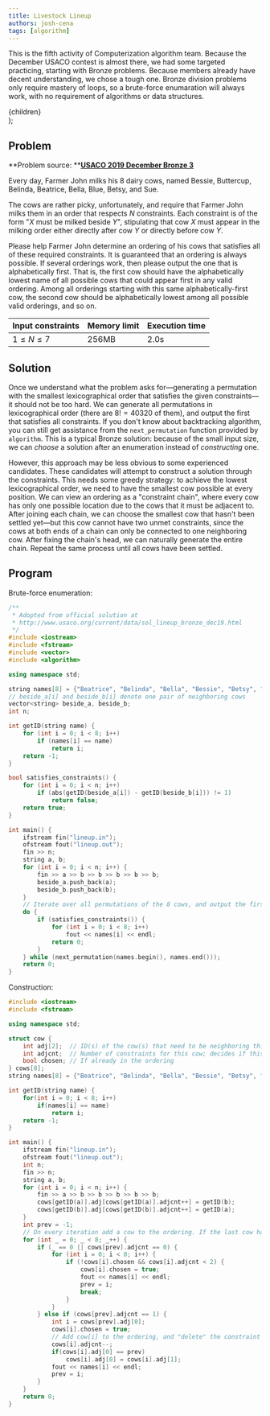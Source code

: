 ```yaml
---
title: Livestock Lineup
authors: josh-cena
tags: [algorithm]
---
```


This is the fifth activity of Computerization algorithm team. Because the December USACO contest is almost there, we had some targeted practicing, starting with Bronze problems. Because members already have decent understanding, we chose a tough one. Bronze division problems only require mastery of loops, so a brute-force enumaration will always work, with no requirement of algorithms or data structures.

<!--truncate-->

  <div
    style={{
      backgroundColor: color,
      borderRadius: '10px',
      color: '#fff',
      padding: '1em',
      marginBottom: '1em',
      marginTop: '1em',
    }}>
    {children}
  </div>
);

## Problem

<Question color="#1d85c2">

**Problem source: **<a href="http://www.usaco.org/index.php?page=viewproblem2&cpid=965">**USACO 2019 December Bronze 3**</a>

Every day, Farmer John milks his 8 dairy cows, named Bessie, Buttercup, Belinda, Beatrice, Bella, Blue, Betsy, and Sue.

The cows are rather picky, unfortunately, and require that Farmer John milks them in an order that respects $N$ constraints. Each constraint is of the form "$X$ must be milked beside $Y$", stipulating that cow $X$ must appear in the milking order either directly after cow $Y$ or directly before cow $Y$.

Please help Farmer John determine an ordering of his cows that satisfies all of these required constraints. It is guaranteed that an ordering is always possible. If several orderings work, then please output the one that is alphabetically first. That is, the first cow should have the alphabetically lowest name of all possible cows that could appear first in any valid ordering. Among all orderings starting with this same alphabetically-first cow, the second cow should be alphabetically lowest among all possible valid orderings, and so on.

| Input constraints | Memory limit | Execution time |
| ----------------- | ------------ | -------------- |
| $1\le N\le 7$     | 256MB        | 2.0s           |

</Question>

## Solution

Once we understand what the problem asks for—generating a permutation with the smallest lexicographical order that satisfies the given constraints—it should not be too hard. We can generate all permutations in lexicographical order (there are $8!=40320$ of them), and output the first that satisfies all constraints. If you don't know about backtracking algorithm, you can still get assistance from the `next_permutation` function provided by `algorithm`. This is a typical Bronze solution: because of the small input size, we can _choose_ a solution after an enumeration instead of _constructing_ one.

However, this approach may be less obvious to some experienced candidates. These candidates will attempt to construct a solution through the constraints. This needs some greedy strategy: to achieve the lowest lexicographical order, we need to have the smallest cow possible at every position. We can view an ordering as a "constraint chain", where every cow has only one possible location due to the cows that it must be adjacent to. After joining each chain, we can choose the smallest cow that hasn't been settled yet—but this cow cannot have two unmet constraints, since the cows at both ends of a chain can only be connected to one neighboring cow. After fixing the chain's head, we can naturally generate the entire chain. Repeat the same process until all cows have been settled.

## Program

Brute-force enumeration:

```cpp
/**
 * Adopted from official solution at
 * http://www.usaco.org/current/data/sol_lineup_bronze_dec19.html
 */
#include <iostream>
#include <fstream>
#include <vector>
#include <algorithm>

using namespace std;

string names[8] = {"Beatrice", "Belinda", "Bella", "Bessie", "Betsy", "Blue", "Buttercup", "Sue"};
// beside_a[i] and beside_b[i] denote one pair of neighboring cows
vector<string> beside_a, beside_b;
int n;

int getID(string name) {
    for (int i = 0; i < 8; i++)
        if (names[i] == name)
            return i;
    return -1;
}

bool satisfies_constraints() {
    for (int i = 0; i < n; i++)
        if (abs(getID(beside_a[i]) - getID(beside_b[i])) != 1)
            return false;
    return true;
}

int main() {
    ifstream fin("lineup.in");
    ofstream fout("lineup.out");
    fin >> n;
    string a, b;
    for (int i = 0; i < n; i++) {
        fin >> a >> b >> b >> b >> b >> b;
        beside_a.push_back(a);
        beside_b.push_back(b);
    }
    // Iterate over all permutations of the 8 cows, and output the first valid solution
    do {
        if (satisfies_constraints()) {
            for (int i = 0; i < 8; i++)
                fout << names[i] << endl;
            return 0;
        }
    } while (next_permutation(names.begin(), names.end()));
    return 0;
}
```

Construction:

```cpp
#include <iostream>
#include <fstream>

using namespace std;

struct cow {
    int adj[2];  // ID(s) of the cow(s) that need to be neighboring this cow
    int adjcnt;  // Number of constraints for this cow; decides if this cow can be put at the head of a constraint chain.
    bool chosen; // If already in the ordering
} cows[8];
string names[8] = {"Beatrice", "Belinda", "Bella", "Bessie", "Betsy", "Blue", "Buttercup", "Sue"};

int getID(string name) {
    for(int i = 0; i < 8; i++)
        if(names[i] == name)
            return i;
    return -1;
}

int main() {
    ifstream fin("lineup.in");
    ofstream fout("lineup.out");
    int n;
    fin >> n;
    string a, b;
    for (int i = 0; i < n; i++) {
        fin >> a >> b >> b >> b >> b >> b;
        cows[getID(a)].adj[cows[getID(a)].adjcnt++] = getID(b);
        cows[getID(b)].adj[cows[getID(b)].adjcnt++] = getID(a);
    }
    int prev = -1;
    // On every iteration add a cow to the ordering. If the last cow has no additional constraints, we may choose a new one; otherwise, we need to choose the one that the constraint requires.
    for (int _ = 0; _ < 8; _++) {
        if (_ == 0 || cows[prev].adjcnt == 0) {
            for (int i = 0; i < 8; i++) {
                if (!cows[i].chosen && cows[i].adjcnt < 2) {
                    cows[i].chosen = true;
                    fout << names[i] << endl;
                    prev = i;
                    break;
                }
            }
        } else if (cows[prev].adjcnt == 1) {
            int i = cows[prev].adj[0];
            cows[i].chosen = true;
            // Add cow[i] to the ordering, and "delete" the constraint already satisfied
            cows[i].adjcnt--;
            if(cows[i].adj[0] == prev)
                cows[i].adj[0] = cows[i].adj[1];
            fout << names[i] << endl;
            prev = i;
        }
    }
    return 0;
}
```
